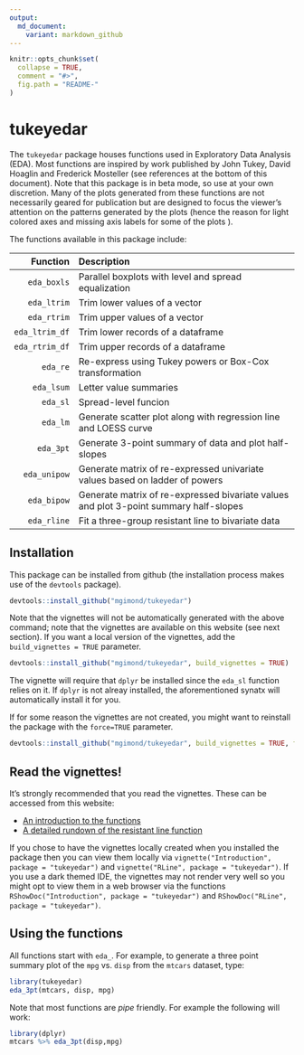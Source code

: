 ```yaml
---
output:
  md_document:
    variant: markdown_github
---
```



```r
knitr::opts_chunk$set(
  collapse = TRUE,
  comment = "#>",
  fig.path = "README-"
)
```

# tukeyedar

The `tukeyedar` package houses functions used in Exploratory Data Analysis (EDA). Most functions are inspired by work published by John Tukey, David Hoaglin and Frederick Mosteller (see references at the bottom of this document). Note that this package is in beta mode, so use at your own discretion. Many of the plots generated from these functions are not necessarily geared for publication but are designed to focus the viewer's attention on the patterns generated by the plots (hence the reason for light colored axes and missing axis labels for some of the plots ).

The functions available in this package include:

   Function     Description
-----------     -------------
`eda_boxls`     Parallel boxplots with level and spread equalization
`eda_ltrim`     Trim lower values of a vector
`eda_rtrim`     Trim upper values of a vector
`eda_ltrim_df`  Trim lower records of a dataframe
`eda_rtrim_df`  Trim upper records of a dataframe
`eda_re`        Re-express using Tukey powers or Box-Cox transformation
`eda_lsum`      Letter value summaries
`eda_sl`        Spread-level funcion
`eda_lm`        Generate scatter plot along with regression line and LOESS curve
`eda_3pt`       Generate 3-point summary of data and plot half-slopes
`eda_unipow`    Generate matrix of re-expressed univariate values based on ladder of powers
`eda_bipow`     Generate matrix of re-expressed bivariate values and plot 3-point summary half-slopes
`eda_rline`     Fit a three-group resistant line to bivariate data

## Installation

This package can be installed from github (the installation process makes use of the `devtools` package).

```r
devtools::install_github("mgimond/tukeyedar")
```

Note that the vignettes will not be automatically generated with the above command; note that the vignettes are available on this website (see next section). If you want a local version of the vignettes, add the `build_vignettes = TRUE` parameter.

```r
devtools::install_github("mgimond/tukeyedar", build_vignettes = TRUE)
```

The vignette will require that `dplyr` be installed since the `eda_sl` function relies on it. If `dplyr` is not alreay installed, the aforementioned synatx will automatically install it for you.

If for some reason the vignettes are not created, you might want to reinstall the package with the `force=TRUE` parameter. 

```r
devtools::install_github("mgimond/tukeyedar", build_vignettes = TRUE, force=TRUE)
```

## Read the vignettes!

It's strongly recommended that you read the vignettes. These can be accessed from this website:

* [An introduction to the functions](https://mgimond.github.io/tukeyedar/Introduction.html)
* [A detailed rundown of the resistant line function](https://mgimond.github.io/tukeyedar/RLine.html)

If you chose to have the vignettes locally created when you installed the package then you can view them locally via `vignette("Introduction", package = "tukeyedar")` and `vignette("RLine", package = "tukeyedar")`. If you use a dark themed IDE, the vignettes may not render very well so you might opt to view them in a web browser via the functions  `RShowDoc("Introduction", package = "tukeyedar")` and `RShowDoc("RLine", package = "tukeyedar")`.

## Using the functions

All functions start with `eda_`. For example, to generate a three point summary plot of the `mpg` vs. `disp` from the `mtcars` dataset, type:


```r
library(tukeyedar)
eda_3pt(mtcars, disp, mpg)
```

Note that most functions are *pipe* friendly. For example the following will work:

```r
library(dplyr)
mtcars %>% eda_3pt(disp,mpg)
```


